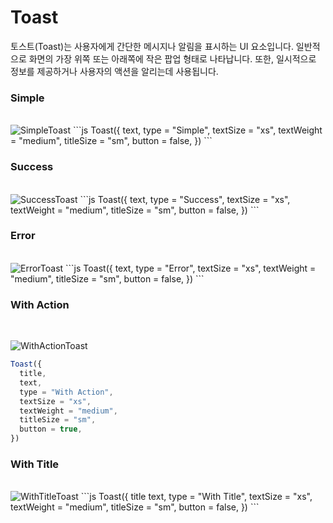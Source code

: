 # Toast

토스트(Toast)는 사용자에게 간단한 메시지나 알림을 표시하는 UI 요소입니다. 일반적으로 화면의 가장 위쪽 또는 아래쪽에 작은 팝업 형태로 나타납니다.
또한, 일시적으로 정보를 제공하거나 사용자의 액션을 알리는데 사용됩니다.

### Simple

<br />


<Image src="/SimpleToast.svg" alt="SimpleToast" width={360} height={60} />
```js
Toast({
  text,
  type = "Simple",
  textSize = "xs",
  textWeight = "medium",
  titleSize = "sm",
  button = false,
})
```

### Success

<br />

<Image src="/SuccessToast.svg" alt="SuccessToast" width={360} height={60} />
```js
Toast({
  text,
  type = "Success",
  textSize = "xs",
  textWeight = "medium",
  titleSize = "sm",
  button = false,
})
```

### Error

<br />

<Image src="/ErrorToast.svg" alt="ErrorToast" width={360} height={60} />
```js
Toast({
  text,
  type = "Error",
  textSize = "xs",
  textWeight = "medium",
  titleSize = "sm",
  button = false,
})
```

### With Action

<br />

<Image
  src="/WithActionToast.svg"
  alt="WithActionToast"
  width={360}
  height={60}
/>

```js
Toast({
  title,
  text,
  type = "With Action",
  textSize = "xs",
  textWeight = "medium",
  titleSize = "sm",
  button = true,
})
```

### With Title

<br />

<Image src="/WithTitleToast.svg" alt="WithTitleToast" width={360} height={60} />
```js
Toast({
  title
  text,
  type = "With Title",
  textSize = "xs",
  textWeight = "medium",
  titleSize = "sm",
  button = false,
})
```
